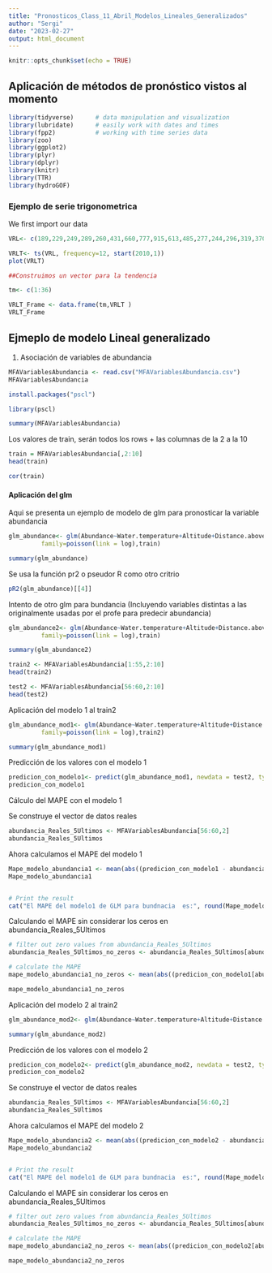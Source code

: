 ```yaml
---
title: "Pronosticos_Class_11_Abril_Modelos_Lineales_Generalizados"
author: "Sergi"
date: "2023-02-27"
output: html_document
---
```


```r
knitr::opts_chunk$set(echo = TRUE)
```



## Aplicación de métodos de pronóstico vistos al momento  

```r

library(tidyverse)      # data manipulation and visualization
library(lubridate)      # easily work with dates and times
library(fpp2)           # working with time series data
library(zoo)
library(ggplot2)
library(plyr)
library(dplyr)
library(knitr)
library(TTR)
library(hydroGOF)


```


### Ejemplo de serie trigonometrica 

We first import our data 
```r

VRL<- c(189,229,249,289,260,431,660,777,915,613,485,277,244,296,319,370,313,336,831,960,1152,759,607,371,298,378,373,443,374,660,1004,1153,1388,904,715,441)
```


```r
VRLT<- ts(VRL, frequency=12, start(2010,1))
plot(VRLT)
```


```r
##Construimos un vector para la tendencia 

tm<- c(1:36)

VRLT_Frame <- data.frame(tm,VRLT )
VRLT_Frame

```



## Ejmeplo de modelo Lineal generalizado 

1. Asociación de variables de abundancia 


```r
MFAVariablesAbundancia <- read.csv("MFAVariablesAbundancia.csv")
MFAVariablesAbundancia
```

```r
install.packages("pscl")

library(pscl)

```

```r
summary(MFAVariablesAbundancia)
```

Los valores de train, serán todos los rows + las columnas de la 2 a la 10
```r
train = MFAVariablesAbundancia[,2:10]
head(train)
```


```r
cor(train)
```



#### Aplicación del glm

Aqui se presenta un ejemplo de modelo de glm para pronosticar la variable abundancia 

```r
glm_abundance<- glm(Abundance~Water.temperature+Altitude+Distance.above.the.ground,
         family=poisson(link = log),train)


```


```r
summary(glm_abundance)
```


Se usa la función pr2 o pseudor R como otro critrio 
```r
pR2(glm_abundance)[[4]]
```



Intento de otro glm para bundancia (Incluyendo variables distintas a las originalmente usadas por el profe para predecir abundancia)
 
```r
glm_abundance2<- glm(Abundance~Water.temperature+Altitude+Distance.above.the.ground + Water.pH,
         family=poisson(link = log),train)

```



```r
summary(glm_abundance2)
```

```r
train2 <- MFAVariablesAbundancia[1:55,2:10]
head(train2)
```


```r
test2 <- MFAVariablesAbundancia[56:60,2:10]
head(test2)
```


Aplicación del modelo 1 al train2

```r
glm_abundance_mod1<- glm(Abundance~Water.temperature+Altitude+Distance.above.the.ground,
         family=poisson(link = log),train2)

summary(glm_abundance_mod1)
```

Predicción de los valores con el modelo 1

```r
predicion_con_modelo1<- predict(glm_abundance_mod1, newdata = test2, type="response")
predicion_con_modelo1
```


Cálculo del MAPE con el modelo 1 

Se construye el vector de datos reales
```r
abundancia_Reales_5Ultimos <- MFAVariablesAbundancia[56:60,2]
abundancia_Reales_5Ultimos
```

Ahora calculamos el MAPE del modelo 1 

```r
Mape_modelo_abundancia1 <- mean(abs((predicion_con_modelo1 - abundancia_Reales_5Ultimos) / abundancia_Reales_5Ultimos)) * 100
Mape_modelo_abundancia1


# Print the result
cat("El MAPE del modelo1 de GLM para bundnacia  es:", round(Mape_modelo_abundancia1, 2), "%")

```


Calculando el MAPE sin considerar los ceros en abundancia_Reales_5Ultimos
```r
# filter out zero values from abundancia_Reales_5Ultimos
abundancia_Reales_5Ultimos_no_zeros <- abundancia_Reales_5Ultimos[abundancia_Reales_5Ultimos != 0]

# calculate the MAPE
mape_modelo_abundancia1_no_zeros <- mean(abs((predicion_con_modelo1[abundancia_Reales_5Ultimos != 0] - abundancia_Reales_5Ultimos_no_zeros) / abundancia_Reales_5Ultimos_no_zeros)) * 100

mape_modelo_abundancia1_no_zeros

```



Aplicación del modelo 2 al train2
```r
glm_abundance_mod2<- glm(Abundance~Water.temperature+Altitude+Distance.above.the.ground + Water.pH, family=poisson(link = log),train2)

summary(glm_abundance_mod2)
```

Predicción de los valores con el modelo 2

```r
predicion_con_modelo2<- predict(glm_abundance_mod2, newdata = test2, type="response")
predicion_con_modelo2
```

Se construye el vector de datos reales
```r
abundancia_Reales_5Ultimos <- MFAVariablesAbundancia[56:60,2]
abundancia_Reales_5Ultimos
```


Ahora calculamos el MAPE del modelo 2 

```r
Mape_modelo_abundancia2 <- mean(abs((predicion_con_modelo2 - abundancia_Reales_5Ultimos) / abundancia_Reales_5Ultimos)) * 100
Mape_modelo_abundancia2


# Print the result
cat("El MAPE del modelo1 de GLM para bundnacia  es:", round(Mape_modelo_abundancia2, 2), "%")

```


Calculando el MAPE sin considerar los ceros en abundancia_Reales_5Ultimos
```r
# filter out zero values from abundancia_Reales_5Ultimos
abundancia_Reales_5Ultimos_no_zeros <- abundancia_Reales_5Ultimos[abundancia_Reales_5Ultimos != 0]

# calculate the MAPE
mape_modelo_abundancia2_no_zeros <- mean(abs((predicion_con_modelo2[abundancia_Reales_5Ultimos != 0] - abundancia_Reales_5Ultimos_no_zeros) / abundancia_Reales_5Ultimos_no_zeros)) * 100

mape_modelo_abundancia2_no_zeros

```




